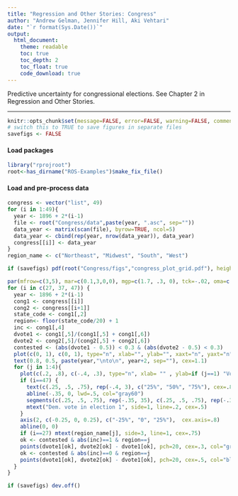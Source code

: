 ```yaml
---
title: "Regression and Other Stories: Congress"
author: "Andrew Gelman, Jennifer Hill, Aki Vehtari"
date: "`r format(Sys.Date())`"
output:
  html_document:
    theme: readable
    toc: true
    toc_depth: 2
    toc_float: true
    code_download: true
---
```

Predictive uncertainty for congressional elections. See Chapter 2
in Regression and Other Stories.

-------------


```r
knitr::opts_chunk$set(message=FALSE, error=FALSE, warning=FALSE, comment=NA)
# switch this to TRUE to save figures in separate files
savefigs <- FALSE
```

#### Load packages

```r
library("rprojroot")
root<-has_dirname("ROS-Examples")$make_fix_file()
```

#### Load and pre-process data

```r
congress <- vector("list", 49)
for (i in 1:49){
  year <- 1896 + 2*(i-1)
  file <- root("Congress/data",paste(year, ".asc", sep=""))
  data_year <- matrix(scan(file), byrow=TRUE, ncol=5)
  data_year <- cbind(rep(year, nrow(data_year)), data_year)
  congress[[i]] <- data_year
}
region_name <- c("Northeast", "Midwest", "South", "West")

```
```r
if (savefigs) pdf(root("Congress/figs","congress_plot_grid.pdf"), height=3.8, width=7, colormodel="gray")
```
```r
par(mfrow=c(3,5), mar=c(0.1,3,0,0), mgp=c(1.7, .3, 0), tck=-.02, oma=c(1,0,2,0))
for (i in c(27, 37, 47)) {
  year <- 1896 + 2*(i-1)
  cong1 <- congress[[i]]
  cong2 <- congress[[i+1]]
  state_code <- cong1[,2]
  region<- floor(state_code/20) + 1
  inc <- cong1[,4]
  dvote1 <- cong1[,5]/(cong1[,5] + cong1[,6])
  dvote2 <- cong2[,5]/(cong2[,5] + cong2[,6])
  contested <- (abs(dvote1 - 0.5)) < 0.3 & (abs(dvote2 - 0.5) < 0.3)
  plot(c(0, 1), c(0, 1), type="n", xlab="", ylab="", xaxt="n", yaxt="n", bty="n")
  text(0.8, 0.5, paste(year,"\nto\n", year+2, sep=""), cex=1.1)
  for (j in 1:4){
    plot(c(.2, .8), c(-.4, .3), type="n", xlab= "" , ylab=if (j==1) "Vote swing" else "", xaxt="n", yaxt="n", bty="n", cex.lab=.9)
    if (i==47) {
      text(c(.25, .5, .75), rep(-.4, 3), c("25%", "50%", "75%"), cex=.8)
      abline(-.35, 0, lwd=.5, col="gray60")
      segments(c(.25, .5, .75), rep(-.35, 35), c(.25, .5, .75), rep(-.37, 3), lwd=.5)
      mtext("Dem. vote in election 1", side=1, line=.2, cex=.5)
    }
    axis(2, c(-0.25, 0, 0.25), c("-25%", "0", "25%"),  cex.axis=.8)
    abline(0, 0)
    if (i==27) mtext(region_name[j], side=3, line=1, cex=.75)
    ok <- contested & abs(inc)==1 & region==j
    points(dvote1[ok], dvote2[ok] - dvote1[ok], pch=20, cex=.3, col="gray60")
    ok <- contested & abs(inc)==0 & region==j
    points(dvote1[ok], dvote2[ok] - dvote1[ok], pch=20, cex=.5, col="black")
  }
}
```
```r
if (savefigs) dev.off()
```

